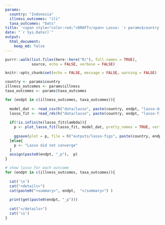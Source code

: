 ```yaml
---
params:
  country: "Indonesia"
  illness_outcomes: "ili"
  taxa_outcomes: "bats"
title: '<span style="color:red;">DRAFT</span> Lasso: `r params$country`'
date: "`r Sys.Date()`"
output:
  html_document:
    keep_md: false
---
```


```r
purrr::walk(list.files(here::here("R/"), full.names = TRUE),
            source, echo = FALSE, verbose = FALSE)

knitr::opts_chunk$set(echo = FALSE, message = FALSE, warning = FALSE)

country <- params$country
illness_outcomes <- params$illness
taxa_outcomes <- params$taxa_outcomes

```
```r
for (endpt in c(illness_outcomes, taxa_outcomes)){
  
  model_dat <- read_csv(h("data/lasso", paste(country, endpt, "lasso-dat.csv", sep = "-")))
  lasso_fit <- read_rds(h("data/lasso", paste(country, endpt, "lasso-fit.rds", sep = "-")))
  
  if(!is.infinite(lasso_fit$lambda)){
    p <- plot_lasso_fit(lasso_fit, model_dat, pretty_names = TRUE, vert_line = FALSE) 
    
    ggsave(plot = p, file = h("outputs/lasso-figs", paste(country, endpt, "lasso.png", sep = "-")), width = 10, height = 7, units = "in")
  }else{
    p <- "Lasso did not converge"
  }
  assign(paste0(endpt, "_p"),  p)
}
```


```r
# show lasso for each outcome
for (endpt in c(illness_outcomes, taxa_outcomes)){
  
  cat('\n')
  cat("<details>")
  cat(paste0("<summary>", endpt,  "</summary>") )
  
  print(get(paste0(endpt, "_p")))
  
  cat("</details>")
  cat('\n')
}
```


